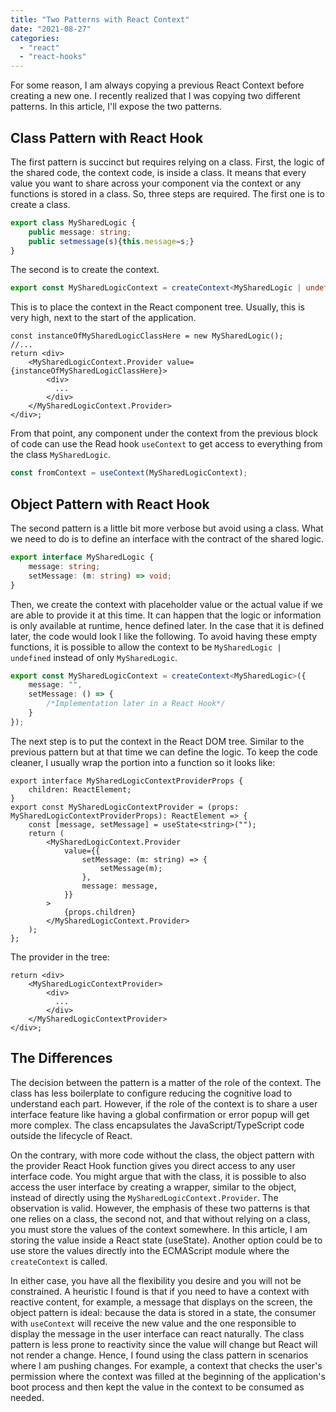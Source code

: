```yaml
---
title: "Two Patterns with React Context"
date: "2021-08-27"
categories: 
  - "react"
  - "react-hooks"
---
```


For some reason, I am always copying a previous React Context before creating a new one. I recently realized that I was copying two different patterns. In this article, I'll expose the two patterns.

## Class Pattern with React Hook

The first pattern is succinct but requires relying on a class. First, the logic of the shared code, the context code, is inside a class. It means that every value you want to share across your component via the context or any functions is stored in a class. So, three steps are required. The first one is to create a class.

```typescript
export class MySharedLogic {
    public message: string;
    public setmessage(s){this.message=s;}
}

``` 
The second is to create the context.

```typescript
export const MySharedLogicContext = createContext<MySharedLogic | undefined>(undefined);
```

This is to place the context in the React component tree. Usually, this is very high, next to the start of the application.

```tsx
const instanceOfMySharedLogicClassHere = new MySharedLogic();
//...
return <div>
    <MySharedLogicContext.Provider value={instanceOfMySharedLogicClassHere}>
        <div>
          ...
        </div>
    </MySharedLogicContext.Provider>
</div>;
```

From that point, any component under the context from the previous block of code can use the Read hook `useContext` to get access to everything from the class `MySharedLogic`.

```typescript
const fromContext = useContext(MySharedLogicContext);
```

## Object Pattern with React Hook

The second pattern is a little bit more verbose but avoid using a class. What we need to do is to define an interface with the contract of the shared logic.

```typescript
export interface MySharedLogic {
    message: string;
    setMessage: (m: string) => void;
}
```

Then, we create the context with placeholder value or the actual value if we are able to provide it at this time. It can happen that the logic or information is only available at runtime, hence defined later. In the case that it is defined later, the code would look l like the following. To avoid having these empty functions, it is possible to allow the context to be `MySharedLogic | undefined` instead of only `MySharedLogic`.

```typescript
export const MySharedLogicContext = createContext<MySharedLogic>({
    message: "",
    setMessage: () => {
        /*Implementation later in a React Hook*/
    }
});
```

The next step is to put the context in the React DOM tree. Similar to the previous pattern but at that time we can define the logic. To keep the code cleaner, I usually wrap the portion into a function so it looks like:

```tsx
export interface MySharedLogicContextProviderProps {
    children: ReactElement;
}
export const MySharedLogicContextProvider = (props: MySharedLogicContextProviderProps): ReactElement => {
    const [message, setMessage] = useState<string>("");
    return (
        <MySharedLogicContext.Provider
            value={{
                setMessage: (m: string) => {
                    setMessage(m);
                },
                message: message,
            }}
        >
            {props.children}
        </MySharedLogicContext.Provider>
    );
};
```

The provider in the tree:

```tsx
return <div>
    <MySharedLogicContextProvider>
        <div>
          ...
        </div>
    </MySharedLogicContextProvider>
</div>;
```

## The Differences

The decision between the pattern is a matter of the role of the context. The class has less boilerplate to configure reducing the cognitive load to understand each part. However, if the role of the context is to share a user interface feature like having a global confirmation or error popup will get more complex. The class encapsulates the JavaScript/TypeScript code outside the lifecycle of React.

On the contrary, with more code without the class, the object pattern with the provider React Hook function gives you direct access to any user interface code. You might argue that with the class, it is possible to also access the user interface by creating a wrapper, similar to the object, instead of directly using the `MySharedLogicContext.Provider`. The observation is valid. However, the emphasis of these two patterns is that one relies on a class, the second not, and that without relying on a class, you must store the values of the context somewhere. In this article, I am storing the value inside a React state (useState). Another option could be to use store the values directly into the ECMAScript module where the `createContext` is called.

In either case, you have all the flexibility you desire and you will not be constrained. A heuristic I found is that if you need to have a context with reactive content, for example, a message that displays on the screen, the object pattern is ideal: because the data is stored in a state, the consumer with `useContext` will receive the new value and the one responsible to display the message in the user interface can react naturally. The class pattern is less prone to reactivity since the value will change but React will not render a change. Hence, I found using the class pattern in scenarios where I am pushing changes. For example, a context that checks the user's permission where the context was filled at the beginning of the application's boot process and then kept the value in the context to be consumed as needed.
